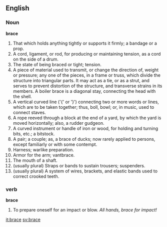 ==English==

===Noun===

'''brace'''

#That which holds anything tightly or supports it firmly; a bandage or a prop.
#A cord, ligament, or rod, for producing or maintaining tension, as a cord on the side of a drum.
#The state of being braced or tight; tension.
#A piece of material used to transmit, or change the direction of, weight or pressure; any one of the pieces, in a frame or truss, which divide the structure into triangular parts. It may act as a tie, or as a strut, and serves to prevent distortion of the structure, and transverse strains in its members. A boiler brace is a diagonal stay, connecting the head with the shell.
#A vertical curved line ('{' or '}') connecting two or more words or lines, which are to be taken together; thus, boll, bowl; or, in music, used to connect staves.
#A rope reeved through a block at the end of a yard, by which the yard is moved horizontally; also, a rudder gudgeon.
#A curved instrument or handle of iron or wood, for holding and turning bits, etc.; a bitstock.
#A pair; a couple; as, a brace of ducks; now rarely applied to persons, except familiarly or with some contempt.
#Harness; warlike preparation.
#Armor for the arm; vantbrace.
#The mouth of a shaft.
#(usually plural) Straps or bands to sustain trousers; suspenders.
#(usually plural) A system of wires, brackets, and elastic bands used to correct crooked teeth.

===verb===
'''brace'''
#To prepare oneself for an impact or blow. ''All hands, brace for impact!''

[[it:brace]]
[[sv:brace]]